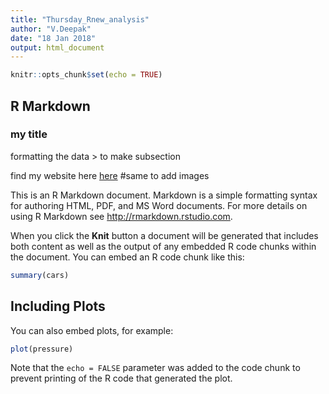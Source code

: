 ```yaml
---
title: "Thursday_Rnew_analysis"
author: "V.Deepak"
date: "18 Jan 2018"
output: html_document
---
```


```r
knitr::opts_chunk$set(echo = TRUE)
```

## R Markdown
### my title

formatting the data 
> to make subsection 

find my website here [here](https://github.com)
#same to add images


This is an R Markdown document. Markdown is a simple formatting syntax for authoring HTML, PDF, and MS Word documents. For more details on using R Markdown see <http://rmarkdown.rstudio.com>.

When you click the **Knit** button a document will be generated that includes both content as well as the output of any embedded R code chunks within the document. You can embed an R code chunk like this:

```r
summary(cars)
```

## Including Plots

You can also embed plots, for example:

```r
plot(pressure)
```

Note that the `echo = FALSE` parameter was added to the code chunk to prevent printing of the R code that generated the plot.
